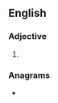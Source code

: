 ==English==

===Adjective===
{{head|en|superlative adjective}}

# {{en-superlative of|drab}}

===Anagrams===
* {{anagrams|en|a=abbderst|drabbets}}